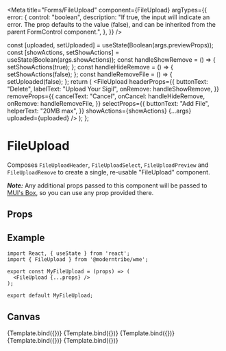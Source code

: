 
<Meta
  title="Forms/FileUpload"
  component={FileUpload}
  argTypes={{
    error: {
      control: "boolean",
      description: "If true, the input will indicate an error. The prop defaults to the value (false), and can be inherited from the parent FormControl component.",
    },
  }}
/>

  const [uploaded, setUploaded] = useState(Boolean(args.previewProps));
  const [showActions, setShowActions] = useState(Boolean(args.showActions));
  const handleShowRemove = () => {
    setShowActions(true);
  };
  const handleHideRemove = () => {
    setShowActions(false);
  };
  const handleRemoveFile = () => {
    setUploaded(false);
  };
  return (
    <FileUpload
      headerProps={{
        buttonText: "Delete",
        labelText: "Upload Your Sigil",
        onRemove: handleShowRemove,
      }}
      removeProps={{
        cancelText: "Cancel",
        onCancel: handleHideRemove,
        onRemove: handleRemoveFile,
      }}
      selectProps={{
        buttonText: "Add File",
        helperText: "20MB max",
      }}
      showActions={showActions}
      {...args}
      uploaded={uploaded}
    />
  );
};

# FileUpload

Composes `FileUploadHeader`, `FileUploadSelect`, `FileUploadPreview` and `FileUploadRemove` to create a single, re-usable "FileUpload" component.

**_Note:_** Any additional props passed to this component will be passed to <a href="https://mui.com/material-ui/api/box/" target="_blank">MUI's Box</a>, so you can use any prop provided there.

## Props

<ArgsTable story="." />

## Example

```
import React, { useState } from 'react';
import { FileUpload } from '@moderntribe/wme';

export const MyFileUpload = (props) => (
  <FileUpload {...props} />
);

export default MyFileUpload;
```

## Canvas

<Canvas>
  <Story name="Base">{Template.bind({})}</Story>
  <Story
    name="Error"
    args={{
      error: true,
    }}
  >
    {Template.bind({})}
  </Story>
  <Story
    name="File"
    args={{
      previewProps: {
        filePath: "your-file.doc",
      },
    }}
  >
    {Template.bind({})}
  </Story>
  <Story
    name="Image"
    args={{
      previewProps: {
        imagePath: fileUploadImage,
      },
    }}
  >
    {Template.bind({})}
  </Story>
  <Story
    name="Remove"
    args={{
      previewProps: {
        imagePath: fileUploadImage,
      },
      showActions: true,
    }}
  >
    {Template.bind({})}
  </Story>
</Canvas>
